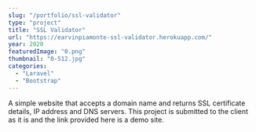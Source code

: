 ```yaml
---
slug: "/portfolio/ssl-validator"
type: "project"
title: "SSL Validator"
url: "https://earvinpiamonte-ssl-validator.herokuapp.com/"
year: 2020
featuredImage: "0.png"
thumbnail: "0-512.jpg"
categories:
  - "Laravel"
  - "Bootstrap"
---
```


A simple website that accepts a domain name and returns SSL certificate details, IP address and DNS servers. This project is submitted to the client as it is and the link provided here is a demo site.
